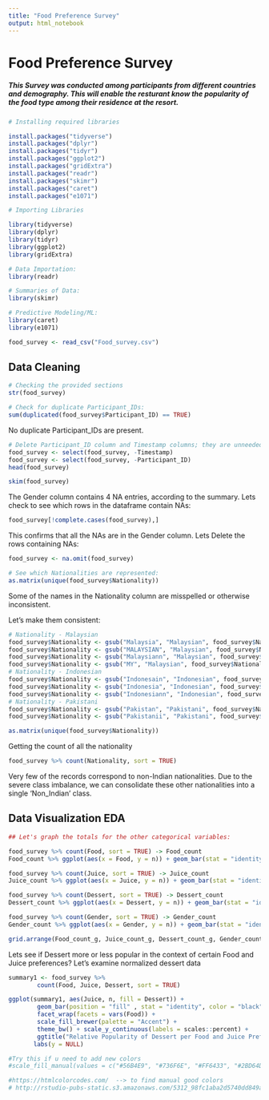 ```yaml
---
title: "Food Preference Survey"
output: html_notebook
---
```


# Food Preference Survey

##### This Survey was conducted among participants from different countries and demography. This will enable the resturant know the popularity of the food type among their residence at the resort.

```r
# Installing required libraries

install.packages("tidyverse")
install.packages("dplyr")
install.packages("tidyr")
install.packages("ggplot2")
install.packages("gridExtra")
install.packages("readr")
install.packages("skimr")
install.packages("caret")
install.packages("e1071")
```

```r
# Importing Libraries 

library(tidyverse)
library(dplyr)
library(tidyr)
library(ggplot2)
library(gridExtra)

# Data Importation:
library(readr)

# Summaries of Data:
library(skimr)

# Predictive Modeling/ML:
library(caret)
library(e1071)
```

```r
food_survey <- read_csv("Food_survey.csv")
```
## Data Cleaning
```r
# Checking the provided sections
str(food_survey)
```

```r
# Check for duplicate Participant_IDs:
sum(duplicated(food_survey$Participant_ID) == TRUE)
```
No duplicate Participant_IDs are present.
```r
# Delete Participant_ID column and Timestamp columns; they are unneeded.
food_survey <- select(food_survey, -Timestamp)
food_survey <- select(food_survey, -Participant_ID)
head(food_survey)
```

```r
skim(food_survey)
```
The Gender column contains 4 NA entries, according to the summary. 
Lets check to see which rows in the dataframe contain NAs:
```r
food_survey[!complete.cases(food_survey),]
```
This confirms that all the NAs are in the Gender column. Lets Delete the rows containing NAs:
```r
food_survey <- na.omit(food_survey)
```

```r
# See which Nationalities are represented:
as.matrix(unique(food_survey$Nationality))
```
Some of the names in the Nationality column are misspelled or otherwise inconsistent.

Let's make them consistent:
```r
# Nationality - Malaysian 
food_survey$Nationality <- gsub("Malaysia", "Malaysian", food_survey$Nationality)
food_survey$Nationality <- gsub("MALAYSIAN", "Malaysian", food_survey$Nationality)
food_survey$Nationality <- gsub("Malaysiann", "Malaysian", food_survey$Nationality)
food_survey$Nationality <- gsub("MY", "Malaysian", food_survey$Nationality)
# Nationality - Indonesian
food_survey$Nationality <- gsub("Indonesain", "Indonesian", food_survey$Nationality)
food_survey$Nationality <- gsub("Indonesia", "Indonesian", food_survey$Nationality)
food_survey$Nationality <- gsub("Indonesiann", "Indonesian", food_survey$Nationality)
# Nationality - Pakistani
food_survey$Nationality <- gsub("Pakistan", "Pakistani", food_survey$Nationality)
food_survey$Nationality <- gsub("Pakistanii", "Pakistani", food_survey$Nationality)
```

```r
as.matrix(unique(food_survey$Nationality))
```
Getting the count of all the nationality
```r
food_survey %>% count(Nationality, sort = TRUE)
```
Very few of the records correspond to non-Indian nationalities. Due to the severe class imbalance, we can consolidate these other nationalities into a single 'Non_Indian' class.


## Data Visualization EDA
```r
## Let's graph the totals for the other categorical variables:

food_survey %>% count(Food, sort = TRUE) -> Food_count
Food_count %>% ggplot(aes(x = Food, y = n)) + geom_bar(stat = "identity") + geom_bar(stat = "identity", color = "#E69F00", fill = "#E69F00") + geom_text(aes(label=n), color="white", fontface = "bold", vjust = 1.5, size=5) -> Food_count_g

food_survey %>% count(Juice, sort = TRUE) -> Juice_count
Juice_count %>% ggplot(aes(x = Juice, y = n)) + geom_bar(stat = "identity") + geom_bar(stat = "identity", color = "#56B4E9", fill = "#56B4E9") + geom_text(aes(label=n), color="white", fontface = "bold", vjust = 1.5, size=5) -> Juice_count_g

food_survey %>% count(Dessert, sort = TRUE) -> Dessert_count
Dessert_count %>% ggplot(aes(x = Dessert, y = n)) + geom_bar(stat = "identity") + geom_bar(stat = "identity", color = "#FF6433", fill = "#FF6433") + geom_text(aes(label=n), color="white", fontface = "bold", vjust = 1.5, size=5) -> Dessert_count_g

food_survey %>% count(Gender, sort = TRUE) -> Gender_count
Gender_count %>% ggplot(aes(x = Gender, y = n)) + geom_bar(stat = "identity", color = "#2BD64D", fill = "#2BD64D") + geom_text(aes(label=n), color="white", fontface = "bold", vjust = 1.5, size=5) -> Gender_count_g

grid.arrange(Food_count_g, Juice_count_g, Dessert_count_g, Gender_count_g)
```
Lets see if  Dessert more or less popular in the context of certain Food and Juice preferences? Let's examine normalized dessert data
```r
summary1 <- food_survey %>%
        count(Food, Juice, Dessert, sort = TRUE)

ggplot(summary1, aes(Juice, n, fill = Dessert)) + 
        geom_bar(position = "fill" , stat = "identity", color = "black") +
        facet_wrap(facets = vars(Food)) +
        scale_fill_brewer(palette = "Accent") +
        theme_bw() + scale_y_continuous(labels = scales::percent) +
        ggtitle("Relative Popularity of Dessert per Food and Juice Preference") +
       labs(y = NULL)

#Try this if u need to add new colors
#scale_fill_manual(values = c("#56B4E9", "#736F6E", "#FF6433", "#2BD64D"))

#https://htmlcolorcodes.com/  --> to find manual good colors
# http://rstudio-pubs-static.s3.amazonaws.com/5312_98fc1aba2d5740dd849a5ab797cc2c8d.html ---> Check for coloring 
```

```r
```

```r
```

```r
```

```r
```

```r
```

```r
```

